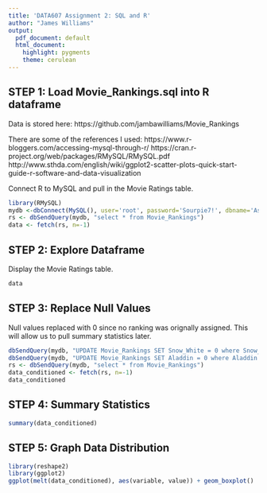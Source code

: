 ```yaml
---
title: 'DATA607 Assignment 2: SQL and R'
author: "James Williams"
output:
  pdf_document: default
  html_document:
    highlight: pygments
    theme: cerulean
---
```

## STEP 1: Load Movie_Rankings.sql into R dataframe

Data is stored here: https://github.com/jambawilliams/Movie_Rankings

There are some of the references I used:
https://www.r-bloggers.com/accessing-mysql-through-r/ 
https://cran.r-project.org/web/packages/RMySQL/RMySQL.pdf
http://www.sthda.com/english/wiki/ggplot2-scatter-plots-quick-start-guide-r-software-and-data-visualization

Connect R to MySQL and pull in the Movie Ratings table.

```r
library(RMySQL)
mydb <-dbConnect(MySQL(), user='root', password='Sourpie7!', dbname='Assignment2', host='localhost')
rs <- dbSendQuery(mydb, "select * from Movie_Rankings")
data <- fetch(rs, n=-1)
```

## STEP 2: Explore Dataframe

Display the Movie Ratings table.

```r
data
```


## STEP 3: Replace Null Values

Null values replaced with 0 since no ranking was orignally assigned.  This will allow us to pull summary statistics later.

```r
dbSendQuery(mydb, "UPDATE Movie_Rankings SET Snow_White = 0 where Snow_White is null")
dbSendQuery(mydb, "UPDATE Movie_Rankings SET Aladdin = 0 where Aladdin is null")
rs <- dbSendQuery(mydb, "select * from Movie_Rankings")
data_conditioned <- fetch(rs, n=-1)
data_conditioned
```


## STEP 4: Summary Statistics

```r
summary(data_conditioned)
```


## STEP 5: Graph Data Distribution

```r
library(reshape2)
library(ggplot2)
ggplot(melt(data_conditioned), aes(variable, value)) + geom_boxplot()
```